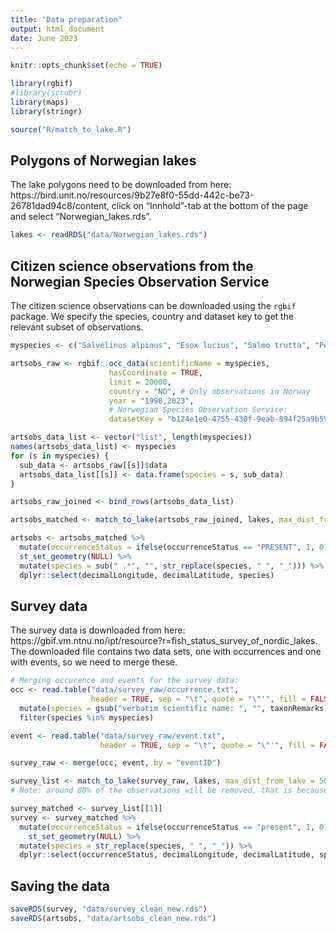 ```yaml
---
title: "Data preparation"
output: html_document
date: June 2023
---
```


```r
knitr::opts_chunk$set(echo = TRUE)
```

```r
library(rgbif)
#library(scrubr)
library(maps)
library(stringr)
```

```r
source("R/match_to_lake.R")
```

## Polygons of Norwegian lakes
The lake polygons need to be downloaded from here:  https://bird.unit.no/resources/9b27e8f0-55dd-442c-be73-26781dad94c8/content, click on “Innhold”-tab at the bottom of the page and select "Norwegian_lakes.rds".

```r
lakes <- readRDS("data/Norwegian_lakes.rds")
```


## Citizen science observations from the Norwegian Species Observation Service

The citizen science observations can be downloaded using the `rgbif` package. We specify the species, country and dataset key to get the relevant subset of observations.

```r
myspecies <- c("Salvelinus alpinus", "Esox lucius", "Salmo trutta", "Perca fluviatilis")

artsobs_raw <- rgbif::occ_data(scientificName = myspecies, 
                      hasCoordinate = TRUE, 
                      limit = 20000, 
                      country = "NO", # Only observations in Norway
                      year = "1990,2023",
                      # Norwegian Species Observation Service: 
                      datasetKey = "b124e1e0-4755-430f-9eab-894f25a9b59c")

artsobs_data_list <- vector("list", length(myspecies))
names(artsobs_data_list) <- myspecies
for (s in myspecies) {
  sub_data <- artsobs_raw[[s]]$data
  artsobs_data_list[[s]] <- data.frame(species = s, sub_data)
}

artsobs_raw_joined <- bind_rows(artsobs_data_list)

artsobs_matched <- match_to_lake(artsobs_raw_joined, lakes, max_dist_from_lake = 50)[[1]] 

artsobs <- artsobs_matched %>% 
  mutate(occurrenceStatus = ifelse(occurrenceStatus == "PRESENT", 1, 0)) %>% 
  st_set_geometry(NULL) %>% 
  mutate(species = sub(" .*", "", str_replace(species, " ", "_"))) %>% 
  dplyr::select(decimalLongitude, decimalLatitude, species)
```

## Survey data

The survey data is downloaded from here: https://gbif.vm.ntnu.no/ipt/resource?r=fish_status_survey_of_nordic_lakes. The downloaded file contains two data sets, one with occurrences and one with events, so we need to merge these. 

```r
# Merging occurence and events for the survey data:
occ <- read.table("data/survey_raw/occurrence.txt", 
                  header = TRUE, sep = "\t", quote = "\"'", fill = FALSE) %>% 
  mutate(species = gsub("verbatim scientific name: ", "", taxonRemarks)) %>% 
  filter(species %in% myspecies)

event <- read.table("data/survey_raw/event.txt", 
                    header = TRUE, sep = "\t", quote = "\"'", fill = FALSE)

survey_raw <- merge(occ, event, by = "eventID")

survey_list <- match_to_lake(survey_raw, lakes, max_dist_from_lake = 50)
# Note: around 80% of the observations will be removed, that is because there are observations made in Sweden and Finland as well.

survey_matched <- survey_list[[1]]
survey <- survey_matched %>% 
  mutate(occurrenceStatus = ifelse(occurrenceStatus == "present", 1, 0)) %>% 
    st_set_geometry(NULL) %>% 
  mutate(species = str_replace(species, " ", "_")) %>% 
  dplyr::select(occurrenceStatus, decimalLongitude, decimalLatitude, species)
```


## Saving the data

```r
saveRDS(survey, "data/survey_clean_new.rds")
saveRDS(artsobs, "data/artsobs_clean_new.rds")
```



